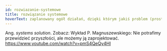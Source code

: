```yaml
---
id: rozwiazanie-systemowe
title: rozwiązanie systemowe
hoverText: zaplanowany ogół działań, dzięki którym jakiś problem (prosty lub złożony) wdrażania dostępności cyfrowej może przestać istnieć.
---
```

Ang. _systems solution_. Zobacz: Wykład P. Magnuszewskiego: Nie potrafimy przewidzieć przyszłości, ale możemy ją zaprojektować. https://www.youtube.com/watch?v=pmS4QeQy4HI
